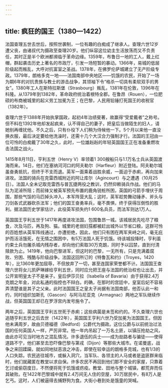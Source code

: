 ```yaml
---
---
---
```

title: 疯狂的国王（1380—1422）
---




法国查理五世去世后，按照世袭制，一位有趣的白痴成了继承人。查理六世12岁遭父丧，由诸叔代为摄政至查理20岁。他们纵容这位幼主生活放荡而又不负责任，其时正是半个欧洲都濒临于革命边缘。1359年，布鲁日一地的工人，戴上红帽，群起袭击历史上著名的市政厅，引发一场短暂的暴动。1366年，易城的低层阶级起而叛乱，大呼对抗富室之圣战。1378年，在佛罗伦萨城建立了无产阶级专政。1379年，朗格多克一地——法国南部中央地区——饥饿的农民，开始了一场为期6年的对抗贵族与教士的游击战争，其领袖下令“格杀一切具有柔软双手的男女”。1380年工人在斯特拉斯堡（Strasbourg）叛乱，1381年在伦敦，1396年在科隆。从1379年到1382年，革命政府统治着根特全郡。在鲁昂（Rouen），一位肥硕的布商被城里的起义劳工加冕为王；在巴黎，人民用铅锤打死国王的收税官（1382年）。

查理六世于1388年开始执掌国政，起初4年治绩斐著，故赢得“受爱戴者”之称号。但不料在1392年他却发起疯来，认不得自己的妻子，把皇后当做陌生的妇人，请她别再缠扰他。不久之后，只有仆役下人们稍为侍候他一下。5个月以来他一直没换衣服，最后决定要给他洗澡时，还需十几个大汉合力强制才行。法国的王冠由一位可怜的白痴戴了30年之久，此时，一位雄赳赳的年轻英国国王正在准备重燃攻击法国之战火。

1415年8月11日，亨利五世（Henry Ⅴ）率领着1 300艘船只与1.1万名士兵从英国渡海而来。14日，他们在塞纳河河口的阿夫勒尔（Harfleur）附近登陆。阿夫勒尔城虽奋勇抵抗，但终于不支而退。英军一面乘着战胜余威，一面迫于赤痢，再向加来进攻。法国的骑兵在克雷西城附近的阿让库尔（Agincourt）与之遭遇（10月25日）。法国人全未记取克雷西与普瓦捷两役之教训，仍然仰赖骑兵作战。他们的马队为泥淖所阻；而前锋又被英军预先布置的鹿角锐桩所困，英国的弓箭手埋伏于周围，那些气馁的马匹掉头冲入，本军阵营大乱；这时，英军趁势舞动锤矛、斧头与刀剑各式武器砍杀法军；他们的国王奋勇率兵，毫不畏惧，终于获得压倒性的胜利。据法国历史学家估计，此役英军损失约1 600名兵员，而法军则达1万人。

英国国王亨利五世于1417年再度进攻法国，包围鲁昂一城。该城居民先吃尽了粮食，次及马匹，再及狗、猫。城里的老弱妇孺都被赶出城外以节省口粮，这群可怜的百姓想从英军阵线通过，亦遭拒绝，因此，他们只有困在两军夹峙之间，毫无庇护而活活饿死，在无情之围困中，有5万法国人死于饥饿。待该城投降时，亨利虽约束士兵勿屠杀城内残存者，却向他们索取30万克朗，同时予以囚禁，直到付清赎款为止。1419年，他向巴黎进军，但这时的巴黎，一无所有，只是充满着腐败、穷困、残酷与阶级战争。法国这回所订的《特鲁瓦和约》（Troyes，1420年），比1360年更加屈辱，不但放弃了一切，甚至连国家荣誉都不计。法国国王查理六世将女儿凯萨琳嫁给亨利五世，同时应允把王座与法国的统治权也让出去，并公开宣明皇太子不是亲子。皇后伊莎贝拉（Isabella of Bavaria）由于获得2.4万克朗之年金，对此私通的指控也不辩白。的确，在那时的宫廷中，皇室后妃不容易弄清楚谁是其子之父亲。此时法国国王之皇太子尚据有法国南部，他否认此一和约，同时组织加斯孔（Gascon）与阿马尼亚克（Armagnac）两地之军队继续作战，但英国国王却已在罗浮宫内发号施令了。

两年之后，英国国王亨利五世死于赤痢；这些病菌是未签和约的。不久查理六世也追随亨利五世之后去世（1422年），英国国王亨利六世乃受加冕为法国国王。但因他未满周岁，故由贝德福德（Bedford）公爵代为摄政。这位公爵与以前统治过法国的任何英国人一样，严厉非常。他一年内吊起了一万名土匪，以镇压抢劫之风，由此亦可见当时地方之混乱情况。许多退伍的兵士——成为劫路者与骗徒——使得道路不宁，他们甚至去恐吓像巴黎与第戎（Dijon）等那些大城市。在诺曼底，战争之来回蹂躏，就如同地狱恶浪之冲击，即使在较幸运的朗格多克城，也有1/3的人口失踪。农民逃往城市，或躲入洞穴，当军队、各领主的人马或者是盗匪群来临时，他们就藏匿在教堂以求自保。许多农民不再回到他们那不安全的家屋，只靠着乞讨或偷窃度日，不然便将死于饥饿或疠疫。教堂、田地与整个城镇，都荒弃而任其破败。在1422年巴黎城中就有2.4万间无人住的空屋，30万居民中，有8万人是乞丐。这时，人们被逼得去捕野狗为食。大街小巷到处是饿童的哭喊。